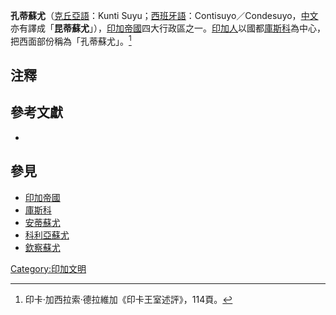 {{Infobox Settlement
 | official_name = 孔蒂苏尤
 | native_name = ''Kuntisuyu''<br/><br>[[File:Banner_of_the_Kunti_Suyu.svg|100px]]<br/>
 | image_map = LocationKuntiSuyu.png
 | subdivision_name = 印加帝国
}}
'''孔蒂蘇尤'''（[[克丘亞語|克丘亞語]]：Kunti Suyu；[[西班牙語|西班牙語]]：Contisuyo／Condesuyo，[[中文|中文]]亦有譯成「'''昆蒂蘇尤'''」），[[印加帝國|印加帝國]]四大行政區之一。[[印加人|印加人]]以國都[[庫斯科|庫斯科]]為中心，把西面部份稱為「孔蒂蘇尤」。<ref>印卡·加西拉索·德拉維加《印卡王室述評》，114頁。</ref>

== 注釋 ==
{{reflist}}
== 參考文獻 ==
<div class="references-small">
* {{zh}}{{cite book|title=《[[印卡王室述評|印卡王室述評]]》|author=[[印卡·加西拉索·德拉維加|印卡·加西拉索·德拉維加]]|others=[[白鳳森|白鳳森]]、[[楊衍永|楊衍永]]譯|location=[[北京|北京]]|publisher=[[商務印書館|商務印書館]]（1996）ISBN 7100014018}}
</div>

== 參見 ==
* [[印加帝國|印加帝國]]
* [[庫斯科|庫斯科]]
* [[安蒂蘇尤|安蒂蘇尤]]
* [[科利亞蘇尤|科利亞蘇尤]]
* [[欽察蘇尤|欽察蘇尤]]

{{南美洲地理小作品}}
{{Hist-stub}}

[[Category:印加文明|Category:印加文明]]